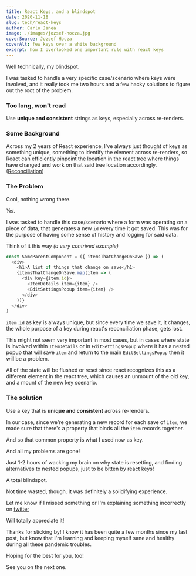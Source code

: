 ```yaml
---
title: React Keys, and a blindspot
date: 2020-11-18
slug: tech/react-keys
author: Carlo Janea
image: ./images/jozsef-hocza.jpg
coverSource: Jozsef Hocza
coverAlt: few keys over a white background
excerpt: how I overlooked one important rule with react keys
---
```


Well technically, my blindspot.

I was tasked to handle a very specific case/scenario where keys were involved, and it really took me two hours and a few hacky solutions to figure out the root of the problem.

### Too long, won't read

Use **unique and consistent** strings as keys, especially across re-renders.

### Some Background

Across my 2 years of React experience, I've always just thought of keys as something unique, something to identify the element across re-renders, so React can efficiently pinpoint the location in the react tree where things have changed and work on that said tree location accordingly. ([Reconciliation](https://reactjs.org/docs/reconciliation.html))

### The Problem

Cool, nothing wrong there.

_Yet._

I was tasked to handle this case/scenario where a form was operating on a piece of data, that generates a new `id` every time it got saved. This was for the purpose of having some sense of history and logging for said data.

Think of it this way _(a very contrived example)_

```javascript
const SomeParentComponent = ({ itemsThatChangeOnSave }) => (
  <div>
    <h1>A list of things that change on save</h1>
    {itemsThatChangeOnSave.map(item => (
      <div key={item.id}>
        <ItemDetails item={item} />
        <EditSettingsPopup item={item} />
      </div>
    ))}
  </div>
)
```

`item.id` as key is always unique, but since every time we save it, it changes, the whole purpose of a key during react's reconciliation phase, gets lost.

This might not seem very important in most cases, but in cases where state is involved within `ItemDetails` or in `EditSettingsPopup` where it has a nested popup that will save `item` and return to the main `EditSettingsPopup` then it will be a problem.

All of the state will be flushed or reset since react recognizes this as a different element in the react tree, which causes an unmount of the old key, and a mount of the new key scenario.

### The solution

Use a key that is **unique and consistent** across re-renders.

In our case, since we're generating a new record for each save of `item`, we made sure that there's a property that binds all the `item` records together.

And so that common property is what I used now as key.

And all my problems are gone!

Just 1-2 hours of wacking my brain on why state is resetting, and finding alternatives to nested popups, just to be bitten by react keys!

A total blindspot.

Not time wasted, though. It was definitely a solidifying experience.

Let me know if I missed something or I'm explaining something incorrectly on [twitter](https://twitter.com/carlojanea)

Will totally appreciate it!

Thanks for sticking by! I know it has been quite a few months since my last post, but know that I'm learning and keeping myself sane and healthy during all these pandemic troubles.

Hoping for the best for you, too!

See you on the next one.

